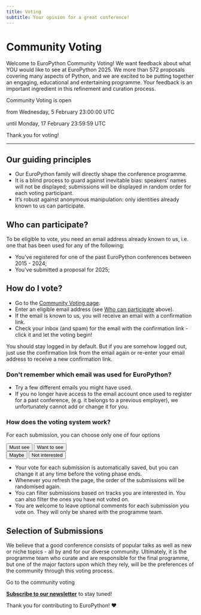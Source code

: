 ```yaml
---
title: Voting
subtitle: Your opinion for a great conference!
---
```


# Community Voting

Welcome to EuroPython Community Voting! We want feedback about what YOU would
like to see at EuroPython 2025. We more than 572 proposals covering many
aspects of Python, and we are excited to be putting together an engaging,
educational and entertaining programme.  Your feedback is an important
ingredient in this refinement and curation process.


<div style={{textAlign: "center"}}>

Community Voting is open

from Wednesday, 5 February 23:00:00 UTC

until Monday, 17 February 23:59:59 UTC

Thank you for voting!
</div>


---

## Our guiding principles

- Our EuroPython family will directly shape the conference programme.
- It is a blind process to guard against inevitable bias: speakers' names will
  not be displayed; submissions will be displayed in random order for each
  voting participant.
- It’s robust against anonymous manipulation: only identities already known to
  us can participate.

## Who can participate?

To be eligible to vote, you need an email address already  known to us, i.e.
one that has been used for any of the following:
 - You've registered for one of the past EuroPython conferences between 2015 - 2024;
 - You've submitted a proposal for 2025;

## How do I vote?

- Go to the [Community Voting page](https://voting.europython.eu).
- Enter an eligible email address (see [Who can
  participate](/voting#who-can-participate) above).
- If the email is known to us, you will receive an email with a confirmation
  link.
- Check your inbox (and spam) for the email with the confirmation link - click
  it and let the voting begin!

You should stay logged in by default. But if you are somehow logged out, just
use the confirmation link from the email again or re-enter your email address
to receive a new confirmation link.

### Don't remember which email was used for EuroPython?

- Try a few different emails you might have used.
- If you no longer have access to the email account once used to register for
  a past  conference, (e.g. it belongs to a previous employer), we
  unfortunately cannot add or change it for you.

### How does the voting system work?

For each submission, you can choose only one of four options

<div style={{textAlign: "center", marginBottom: 8}}>
<Button>Must see</Button>
<Button>Want to see</Button>
</div>
<div style={{textAlign: "center", marginBottom: 8}}>
<Button>Maybe</Button>
<Button>Not interested</Button>
</div>

- Your vote for each submission is automatically saved, but you can change it
  at any time before the voting phase ends.
- Whenever you refresh the page, the order of the submissions will be
  randomised again.
- You can filter submissions based on tracks you are interested in. You can
  also filter the ones you have not voted on.
- You are welcome to leave optional comments for each submission you vote on.
  They will only be shared with the programme team.

## Selection of Submissions

We believe that a good conference consists of popular talks as well as new or
niche topics - all by and for our diverse community. Ultimately, it is the
programme team who curate and are responsible for the final programme, but one
of the major factors upon which they rely, will be the preferences of the
community through this voting process.

<div style={{textAlign: "center", marginBottom: 10}}>
<ButtonLink href="https://voting.europython.eu">Go to the community voting</ButtonLink>
</div>


**[Subscribe to our newsletter](https://blog.europython.eu/#/portal/signup)**
to stay tuned!

Thank you for contributing to EuroPython! ❤️
